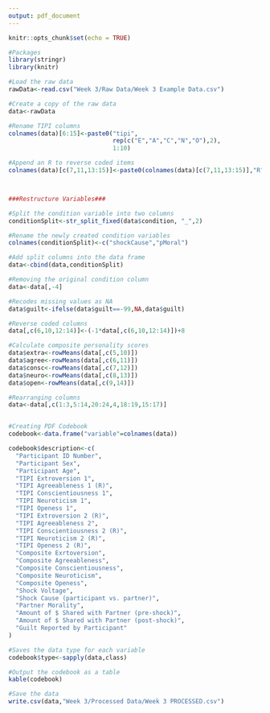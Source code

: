 ```yaml
---
output: pdf_document
---
```


```r
knitr::opts_chunk$set(echo = TRUE)

#Packages
library(stringr)
library(knitr)

```



```r

#Load the raw data
rawData<-read.csv("Week 3/Raw Data/Week 3 Example Data.csv")

#Create a copy of the raw data
data<-rawData

```



```r

#Rename TIPI columns
colnames(data)[6:15]<-paste0("tipi",
                             rep(c("E","A","C","N","O"),2),
                             1:10)

#Append an R to reverse coded items
colnames(data)[c(7,11,13:15)]<-paste0(colnames(data)[c(7,11,13:15)],"R")



###Restructure Variables###

#Split the condition variable into two columns
conditionSplit<-str_split_fixed(data$condition, "_",2)

#Rename the newly created condition variables
colnames(conditionSplit)<-c("shockCause","pMoral")

#Add split columns into the data frame
data<-cbind(data,conditionSplit)

#Removing the original condition column
data<-data[,-4]

#Recodes missing values as NA
data$guilt<-ifelse(data$guilt==-99,NA,data$guilt)


```



```r

#Reverse coded columns
data[,c(6,10,12:14)]<-(-1*data[,c(6,10,12:14)])+8

#Calculate composite personality scores
data$extra<-rowMeans(data[,c(5,10)])
data$agree<-rowMeans(data[,c(6,11)])
data$consc<-rowMeans(data[,c(7,12)])
data$neuro<-rowMeans(data[,c(8,13)])
data$open<-rowMeans(data[,c(9,14)])


```



```r

#Rearranging columns
data<-data[,c(1:3,5:14,20:24,4,18:19,15:17)]


#Creating PDF Codebook
codebook<-data.frame("variable"=colnames(data))

codebook$description<-c(
  "Participant ID Number",
  "Participant Sex",
  "Participant Age",
  "TIPI Extroversion 1",
  "TIPI Agreeableness 1 (R)",
  "TIPI Conscientiousness 1",
  "TIPI Neuroticism 1",
  "TIPI Openess 1",
  "TIPI Extroversion 2 (R)",
  "TIPI Agreeableness 2",
  "TIPI Conscientiousness 2 (R)",
  "TIPI Neuroticism 2 (R)",
  "TIPI Openess 2 (R)",
  "Composite Exrtoversion",
  "Composite Agreeableness",
  "Composite Conscientiousness",
  "Composite Neuroticism",
  "Composite Openess",
  "Shock Voltage",
  "Shock Cause (participant vs. partner)",
  "Partner Morality",
  "Amount of $ Shared with Partner (pre-shock)",
  "Amount of $ Shared with Partner (post-shock)",
  "Guilt Reported by Participant"
)

#Saves the data type for each variable
codebook$type<-sapply(data,class)

#Output the codebook as a table
kable(codebook)

```



```r

#Save the data
write.csv(data,"Week 3/Processed Data/Week 3 PROCESSED.csv")

```


